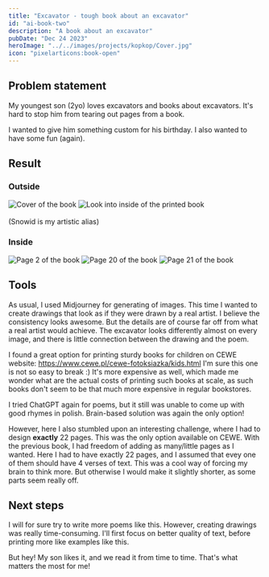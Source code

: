 ```yaml
---
title: "Excavator - tough book about an excavator"
id: "ai-book-two"
description: "A book about an excavator"
pubDate: "Dec 24 2023"
heroImage: "../../images/projects/kopkop/Cover.jpg"
icon: "pixelarticons:book-open"
---
```



## Problem statement

My youngest son (2yo) loves excavators and books about excavators. It's hard to stop him from tearing out pages from a book.

I wanted to give him something custom for his birthday. I also wanted to have some fun (again).
## Result

### Outside
<div class="flex flex-col md:flex-row justify-center items-center ml-1 mb-1 gap-1">
    <Image src={Cover} alt="Cover of the book" width={300} class="border-4 border-black" />
    <Image src={Inside} alt="Look into inside of the printed book" width={300} class="border-4 border-black" />
</div>
<br/>
(Snowid is my artistic alias)

### Inside

<div class="flex flex-col md:flex-row justify-between items-center ml-1 mb-1 gap-1">
    <Image src={Page2} alt="Page 2 of the book" width={300} class="border-4 border-black" />
    <Image src={Page20} alt="Page 20 of the book" width={300} class="border-4 border-black" />
    <Image src={Page21} alt="Page 21 of the book" width={300} class="border-4 border-black" />

</div>

## Tools

As usual, I used Midjourney for generating of images. This time I wanted to create drawings that look as if
they were drawn by a real artist. I believe the consistency looks awesome. But the details are of course
far off from what a real artist would achieve. The excavator looks differently almost on every image, and
there is little connection between the drawing and the poem.

I found a great option for printing sturdy books for children on CEWE website: https://www.cewe.pl/cewe-fotoksiazka/kids.html
I'm sure this one is not so easy to break :) It's more expensive as well, which made me wonder what are 
the actual costs of printing such books at scale, as such books don't seem to be that much more expensive
in regular bookstores.

I tried ChatGPT again for poems, but it still was unable to come up with good rhymes in polish. Brain-based
solution was again the only option!

However, here I also stumbled upon an interesting challenge, where I had to design **exactly** 22 pages.
This was the only option available on CEWE. With the previous book, I had freedom of adding as many/little
pages as I wanted. Here I had to have exactly 22 pages, and I assumed that evey one of them should have 4
verses of text. This was a cool way of forcing my brain to think more. But otherwise I would make it slightly
shorter, as some parts seem really off.


## Next steps

I will for sure try to write more poems like this. However, creating drawings was really time-consuming.
I'll first focus on better quality of text, before printing more like examples like this.

But hey! My son likes it, and we read it from time to time. That's what matters the most for me!